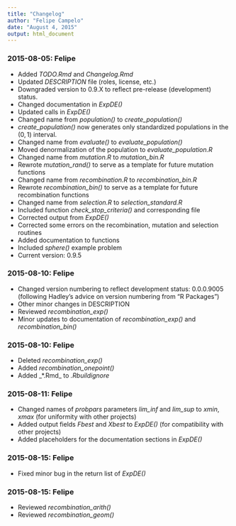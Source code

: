 ```yaml
---
title: "Changelog"
author: "Felipe Campelo"
date: "August 4, 2015"
output: html_document
---
```


### 2015-08-05: Felipe  
- Added _TODO.Rmd_ and _Changelog.Rmd_
- Updated _DESCRIPTION_ file (roles, license, etc.)
- Downgraded version to 0.9.X  to reflect pre-release (development) status.
- Changed documentation in _ExpDE()_
- Updated calls in _ExpDE()_
- Changed name from _population()_ to *create_population()*
- *create_population()* now generates only standardized populations in the 
    $(0,1)$ interval.
- Changed name from _evaluate()_ to *evaluate_population()*
- Moved denormalization of the population to *evaluate_population.R*
- Changed name from _mutation.R_ to *mutation_bin.R*
- Rewrote *mutation_rand()* to serve as a template for future mutation functions
- Changed name from _recombination.R_ to *recombination_bin.R*
- Rewrote *recombination_bin()* to serve as a template for future recombination 
    functions
- Changed name from _selection.R_ to *selection_standard.R*
- Included function *check_stop_criteria()* and corresponding file
- Corrected output from _ExpDE()_
- Corrected some errors on the recombination, mutation and selection routines
- Added documentation to functions
- Included *sphere()* example problem
- Current version: 0.9.5


### 2015-08-10: Felipe  
- Changed version numbering to reflect development status: 0.0.0.9005 (following 
  Hadley's advice on version numbering from "R Packages")
- Other minor changes in DESCRIPTION
- Reviewed *recombination_exp()*
- Minor updates to documentation of *recombination_exp()* and 
  *recombination_bin()*


### 2015-08-10: Felipe  
- Deleted *recombination_exp()*
- Added *recombination_onepoint()*
- Added _*.Rmd_ to _.Rbuildignore_


### 2015-08-11: Felipe  
- Changed names of _probpars_ parameters *lim_inf* and *lim_sup* to *xmin*, *xmax* (for uniformity with other projects)
- Added output fields _Fbest_ and _Xbest_ to *ExpDE()* 
(for compatibility with other projects)
- Added placeholders for the documentation sections in *ExpDE()*


### 2015-08-15: Felipe  
- Fixed minor bug in the return list of *ExpDE()*


### 2015-08-15: Felipe  
- Reviewed *recombination_arith()*
- Reviewed *recombination_geom()*